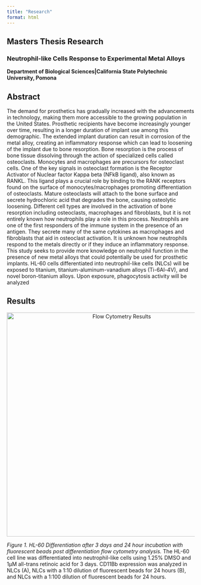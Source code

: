 ```yaml
---
title: "Research"
format: html
---
```



## Masters Thesis Research

### Neutrophil-like Cells Response to Experimental Metal Alloys

**Department of Biological Sciences|California State Polytechnic University, Pomona**

## Abstract

The demand for prosthetics has gradually increased with the advancements in technology,
making them more accessible to the growing population in the United States. Prosthetic
recipients have become increasingly younger over time, resulting in a longer duration of implant
use among this demographic. The extended implant duration can result in corrosion of the
metal alloy, creating an inflammatory response which can lead to loosening of the implant due
to bone resorption. Bone resorption is the process of bone tissue dissolving through the action
of specialized cells called osteoclasts. Monocytes and macrophages are precursors for osteoclast
cells. One of the key signals in osteoclast formation is the Receptor Activator of Nuclear factor
Kappa beta (NFkB ligand), also known as RANKL. This ligand plays a crucial role by binding to the RANK receptors found on the surface of monocytes/macrophages promoting differentiation of osteoclasts. Mature osteoclasts will attach to the bone surface and secrete hydrochloric acid
that degrades the bone, causing osteolytic loosening. Different cell types are involved in the
activation of bone resorption including osteoclasts, macrophages and fibroblasts, but it is not
entirely known how neutrophils play a role in this process. Neutrophils are one of the first
responders of the immune system in the presence of an antigen. They secrete many of the same
cytokines as macrophages and fibroblasts that aid in osteoclast activation. It is unknown how
neutrophils respond to the metals directly or if they induce an inflammatory response. This
study seeks to provide more knowledge on neutrophil function in the presence of new metal
alloys that could potentially be used for prosthetic implants. HL-60 cells differentiated into
neutrophil-like cells (NLCs) will be exposed to titanium, titanium-aluminum-vanadium alloys (Ti-6Al-4V), and novel boron-titanium alloys. Upon exposure, phagocytosis activity will be analyzed


## Results 
<p align="center">
  <img src="images/flowbeads.jpg" width="600" alt="Flow Cytometry Results">
</p>

*Figure 1. HL-60 Differentiation after 3 days and 24 hour incubation with fluorescent beads post differentiation flow cytometry analysis.* The HL-60 cell line was differentiated into neutrophil-like cells using 1.25% DMSO and 1µM all-trans retinoic acid for 3 days. CD11Bb expression was analyzed in NLCs (A), NLCs with a 1:10 dilution of fluorescent beads for 24 hours (B), and NLCs with a 1:100 dilution of fluorescent beads for 24 hours.
